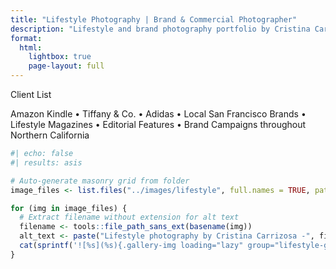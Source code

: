 ```yaml
---
title: "Lifestyle Photography | Brand & Commercial Photographer"
description: "Lifestyle and brand photography portfolio by Cristina Carrizosa. Commercial photography for Amazon, Tiffany & Co., Adidas and other leading brands."
format:
  html:
    lightbox: true
    page-layout: full
---
```


::: {.client-section}
::: {.client-header}
<div class="client-label">Client List</div>
<div class="client-names">
Amazon Kindle • Tiffany & Co. • Adidas • Local San Francisco Brands • Lifestyle Magazines • Editorial Features • Brand Campaigns throughout Northern California
</div>
:::
:::

::: {.masonry-grid}
```r
#| echo: false
#| results: asis

# Auto-generate masonry grid from folder
image_files <- list.files("../images/lifestyle", full.names = TRUE, pattern = "\\.(jpg|jpeg|png|webp|gif)$")

for (img in image_files) {
  # Extract filename without extension for alt text
  filename <- tools::file_path_sans_ext(basename(img))
  alt_text <- paste("Lifestyle photography by Cristina Carrizosa -", filename)
  cat(sprintf('![%s](%s){.gallery-img loading="lazy" group="lifestyle-gallery"}\n\n', alt_text, img))
}
```
:::
